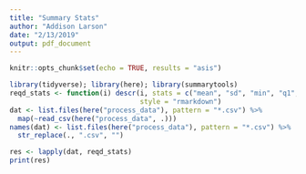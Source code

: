 ```yaml
---
title: "Summary Stats"
author: "Addison Larson"
date: "2/13/2019"
output: pdf_document
---
```


```r
knitr::opts_chunk$set(echo = TRUE, results = "asis")
```

```r
library(tidyverse); library(here); library(summarytools)
reqd_stats <- function(i) descr(i, stats = c("mean", "sd", "min", "q1", "med", "q3", "max"),
                                style = "rmarkdown")
dat <- list.files(here("process_data"), pattern = "*.csv") %>%
  map(~read_csv(here("process_data", .)))
names(dat) <- list.files(here("process_data"), pattern = "*.csv") %>%
  str_replace(., ".csv", "")
```

```r
res <- lapply(dat, reqd_stats)
print(res)
```

